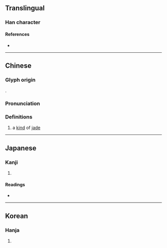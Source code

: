 {{character info/new}}
==Translingual==

===Han character===
{{Han char|rn=96|rad=玉|as=06|sn=10|four=|canj=MGHBR|ids=⿰𤣩向}}

====References====
* {{Han ref|kx=0731.110|dkj=20967|dj=1142.220|hdz=21111.130|uh=73E6|ud=29670}}

----

==Chinese==
{{zh-forms}}

===Glyph origin===
{{Han etym}}
{{Han compound|玉|向|c1=s|c2=p|t1=jade|ls=psc}}.

===Pronunciation===
{{zh-pron
|m=xiàng
|c=hoeng3
|mc=y
|oc=y
|cat=n
}}

===Definitions===
{{zh-hanzi}}

# {{lb|zh|literary}} a [[kind]] of [[jade]]

----

==Japanese==

===Kanji===
{{ja-kanji|grade=|rs=玉06}}

# {{rfdef|ja|sort=玉06}}

====Readings====
* {{ja-readings|on=[[きょう]] (kyō), [[どう]] (dō), [[しょう]] (shō)|kun=}}

----

==Korean==

===Hanja===
{{ko-hanja|hangeul=향|eumhun=|rv=hyang|mr=hyang|y=hyang}}

# {{rfdef|ko|sort=玉06}}
